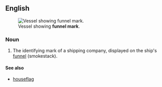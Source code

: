 ==English==
[[Image:Genco Trader ore carrier.jpg|thumb|Vessel showing '''funnel mark'''.]]

===Noun===
{{en-noun|head=[[funnel]] [[mark]]}}

# {{context|nautical|lang=en}} The identifying mark of a shipping company, displayed on the ship's [[funnel]] (smokestack).

====See also====
*[[houseflag]]